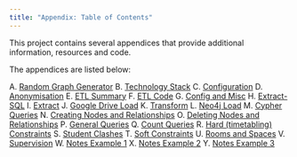 ```yaml
---
title: "Appendix: Table of Contents"
---
```


This project contains several appendices that provide additional information, resources and code. 

The appendices are listed below:

A. [Random Graph Generator](appendix-random-graph.qmd)
B. [Technology Stack](appendix-tech-stack.qmd)
C. [Configuration](appendix-config.qmd)
D. [Anonymisation](appendix-anonymise.qmd)
E. [ETL Summary](appendix-code-intro.qmd)
F. [ETL Code](appendix-code.qmd)
G. [Config and Misc](appendix-code1-config.qmd)
H. [Extract-SQL](appendix-code2-sql.qmd)
I. [Extract](appendix-code3-extract.qmd)
J. [Google Drive Load](appendix-code4-gdrive.qmd)
K. [Transform](appendix-code5-transform.qmd)
L. [Neo4j Load](appendix-code6-load.qmd)
M. [Cypher Queries](appendix-cypher.qmd)
N. [Creating Nodes and Relationships](appendix-cypher1.qmd)
O. [Deleting Nodes and Relationships](appendix-cypher2.qmd)
P. [General Queries](appendix-cypher3.qmd)
Q. [Count Queries](appendix-cypher4.qmd)
R. [Hard (timetabling) Constraints](appendix-cypher5.qmd)
S. [Student Clashes](appendix-cypher5a.qmd)
T. [Soft Constraints](appendix-cypher6.qmd)
U. [Rooms and Spaces](appendix-cypher7.qmd)
V. [Supervision](appendix-supervision.qmd)
W. [Notes Example 1](appendix-supervision1.qmd)
X. [Notes Example 2](appendix-supervision2.qmd)
Y. [Notes Example 3](appendix-supervision3.qmd)


